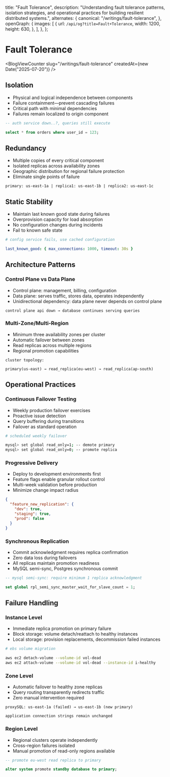 
  title: "Fault Tolerance",
  description:
    "Understanding fault tolerance patterns, isolation strategies, and operational practices for building resilient distributed systems.",
  alternates: {
    canonical: "/writings/fault-tolerance",
  },
  openGraph: {
    images: [
      {
        url: `/api/og?title=Fault+Tolerance`,
        width: 1200,
        height: 630,
      },
    ],
  },
};

# Fault Tolerance

<BlogViewCounter
  slug="/writings/fault-tolerance"
  createdAt={new Date("2025-07-20")}
/>
<TableOfContents />

## Isolation

- Physical and logical independence between components
- Failure containment—prevent cascading failures
- Critical path with minimal dependencies
- Failures remain localized to origin component

```sql
-- auth service down..?, queries still execute

select * from orders where user_id = 123;
```

## Redundancy

- Multiple copies of every critical component
- Isolated replicas across availability zones
- Geographic distribution for regional failure protection
- Eliminate single points of failure

```
primary: us-east-1a | replica1: us-east-1b | replica2: us-east-1c
```

## Static Stability

- Maintain last known good state during failures
- Overprovision capacity for load absorption
- No configuration changes during incidents
- Fail to known safe state

```yaml
# config service fails, use cached configuration

last_known_good: { max_connections: 1000, timeout: 30s }
```

## Architecture Patterns

### Control Plane vs Data Plane

- Control plane: management, billing, configuration
- Data plane: serves traffic, stores data, operates independently
- Unidirectional dependency: data plane never depends on control plane

```
control plane api down → database continues serving queries
```

### Multi-Zone/Multi-Region

- Minimum three availability zones per cluster
- Automatic failover between zones
- Read replicas across multiple regions
- Regional promotion capabilities

```
cluster topology:

primary(us-east) → read_replica(eu-west) → read_replica(ap-south)
```

## Operational Practices

### Continuous Failover Testing

- Weekly production failover exercises
- Proactive issue detection
- Query buffering during transitions
- Failover as standard operation

```bash
# scheduled weekly failover

mysql> set global read_only=1; -- demote primary
mysql> set global read_only=0; -- promote replica
```

### Progressive Delivery

- Deploy to development environments first
- Feature flags enable granular rollout control
- Multi-week validation before production
- Minimize change impact radius

```json
{
  "feature_new_replication": {
    "dev": true,
    "staging": true,
    "prod": false
  }
}
```

### Synchronous Replication

- Commit acknowledgment requires replica confirmation
- Zero data loss during failovers
- All replicas maintain promotion readiness
- MySQL semi-sync, Postgres synchronous commit

```sql
-- mysql semi-sync: require minimum 1 replica acknowledgment

set global rpl_semi_sync_master_wait_for_slave_count = 1;
```

## Failure Handling

### Instance Level

- Immediate replica promotion on primary failure
- Block storage: volume detach/reattach to healthy instances
- Local storage: provision replacements, decommission failed instances

```bash
# ebs volume migration

aws ec2 detach-volume --volume-id vol-dead
aws ec2 attach-volume --volume-id vol-dead --instance-id i-healthy
```

### Zone Level

- Automatic failover to healthy zone replicas
- Query routing transparently redirects traffic
- Zero manual intervention required

```
proxySQL: us-east-1a (failed) → us-east-1b (new primary)

application connection strings remain unchanged
```

### Region Level

- Regional clusters operate independently
- Cross-region failures isolated
- Manual promotion of read-only regions available

```sql
-- promote eu-west read replica to primary

alter system promote standby database to primary;
```
